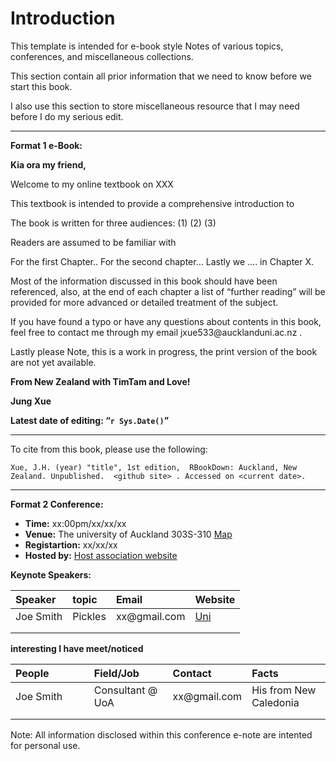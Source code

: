 # Introduction {-}

This template is intended for e-book style Notes of various topics, conferences, and miscellaneous collections. 

This section contain all prior information that we need to know before we start this book.

I also use this section to store miscellaneous resource that I may need before I do my serious edit.


<hr>

**Format 1 e-Book:**

**Kia ora my friend,**

Welcome to my online textbook on XXX

This textbook is intended to provide a comprehensive introduction to 

The book is written for three audiences: (1) (2) (3) 

Readers are assumed to be familiar with 

For the first Chapter.. For the second chapter... Lastly we .... in Chapter X.

Most of the information discussed in this book should have been referenced, also, at the end of each chapter a list of “further reading” will be provided for more advanced or detailed treatment of the subject. 

If you have found a typo or have any questions about contents in this book, feel free to contact me through my email jxue533@aucklanduni.ac.nz . 

Lastly please Note, this is a work in progress, the print version of the book are not yet available.




**From New Zealand with TimTam and Love!**

**Jung Xue**

**Latest date of editing: "`r Sys.Date()`"**
 
 



<hr>

To cite from this book, please use the following:

```
Xue, J.H. (year) "title", 1st edition,  RBookDown: Auckland, New Zealand. Unpublished.  <github site> . Accessed on <current date>.

```

<hr>



**Format 2 Conference:**

- **Time:** xx:00pm/xx/xx/xx 
- **Venue:** The university of Auckland 303S-310 [Map]()
- **Registartion:** xx/xx/xx  
- **Hosted by:** [Host association website]()

**Keynote Speakers:**

| Speaker      |topic         | Email        | Website      |
|:-------------|:-------------|:-------------|:-------------|
| Joe Smith    |Pickles       | xx@gmail.com | [Uni](www.google.com)  |
|   |   |   |   |
|   |   |   |   |

**interesting I have meet/noticed**

| People       |Field/Job     | Contact      | Facts        |
|:-------------|:-------------|:-------------|:-------------|
| Joe Smith    | Consultant @ UoA  | xx@gmail.com | His from New Caledonia |
|   |   |   |   |
|   |   |   |   |

Note: All information disclosed within this conference e-note are intented for personal use. 



